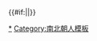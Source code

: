 {{Navbox
|state = {{{state|autocollapse}}}
|name = 北齊皇后
|title = [[北齐]][[中國皇后及妃嬪列表#北朝•北齊|皇后]]
| style = width:650px; background:#007FFF
| group1 =北齊皇后
| list1 = 
 {{Navbox|child
 |evenodd = swap
 | group1 = [[齐文宣帝|文宣帝]]
 | list1 = [[李祖娥|昭信皇后李祖娥]]<sup>#</sup>
 | group2 = [[齐孝昭帝|孝昭帝]]
 | list2 = [[元皇后 (北齊孝昭帝)|順成皇后元氏]]
 | group3 = [[齐武成帝|武成帝]]
 | list3 = [[胡皇后 (北齐武成帝)|皇后胡氏]]
 | group4 = [[齐后主|後主]]
 | list4 = [[斛律皇后|皇后斛律氏]]<sup>#</sup> - [[胡皇后 (北齐后主)|皇后胡氏]]<sup>#</sup> - [[穆邪利|皇后穆邪利]] - [[冯小怜|左皇后冯小怜]]<sup>*</sup>
}}
| group2 = 追封及尊封皇后
| list2 = 
 {{Navbox|child
 |evenodd = swap
 | group1 = [[高樹生|文穆帝]]
 | list1 = [[韓期姬|文穆皇后韓期姬]]
 | group2 = [[高欢|神武帝]]
 | list2 = [[婁昭君|武明皇后婁昭君]]
 | group3 = [[高澄|文襄帝]]
 | list3 = [[文襄敬皇后|文襄皇后元氏]]
 | group4 = [[高儼|楚恭哀帝]]
 | list4 = [[楚帝后|楚帝-{后}-李氏]]
}}
| group3 = 其他皇帝正室
| list3 = 
{{Navbox|child
 |evenodd = swap
 | group1 = [[高欢|神武帝]]<br>[[高澄|文襄帝]]
 | list1 = [[蠕蠕公主|蠕蠕公主郁久閭氏]]
 | group3 = [[高殷|廢帝]]
 | list3 = [[李难胜|济南王妃李難勝]]
 | group4 = [[高湛|武成帝]]
 | list4 = [[闾叱地连|邻和公主叱地连]]
 | group5 = [[高延宗|安德王]]
 | list5 = 安德王妃李氏 - [[李寶信|安德王妃李寶信]]
 | group6 = [[高湝|任城王]]
 | list6 = [[盧氏 (高湝妃)|任城王妃盧氏]]
 | group7 = [[高绍义|范陽王]]
 | list7 = [[封氏 (高紹義妃)|范陽王妃封氏]]
}}
| group4 = 其他皇帝生母<br />（列出帝王为子）
| list4 = 
 {{Navbox|child
 |evenodd = swap 
 | group1 = [[高延宗|安德王]]
 | list1 = [[陈氏 (高延宗之母)|妾陈氏]]
 | group2 = [[高湝|任城王]]
 | list2 = [[小尔朱氏|妾小尔朱氏]]
 | group3 = [[高绍义|范陽王]]
 | list3 = [[冯世妇|世妇冯氏]]
}}
|below = 注：<sup>#</sup>者为（未亡国时）被废、（其夫未称帝时）离婚或身后被剥夺皇后资格。<sup>*</sup>者在位时不被广泛承认。
|}}<includeonly>{{#if:{{{1|}}}||}}</includeonly><noinclude>
[[Category:中国皇后列表模板|{{PAGENAME}}]]
[[Category:北齐皇后|*]]
[[Category:南北朝人模板]]
</noinclude>